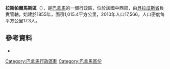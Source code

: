 {{Coord|7|59|N|81|34|W|display=title}}

'''拉斯帕爾馬斯區'''（{{lang-es|Distrito de Las Palmas}}），是[[巴拿馬|巴拿馬]]的一個行政區，位於該國中西部，由[[貝拉瓜斯省|貝拉瓜斯省]]負責管轄，始建於1855年，面積1,015.4平方公里，2010年人口17,566，人口密度每平方公里17.3人。

==參考資料==
*{{cite web|url=http://www.statoids.com/ypa.html|title=Districts of Panama|publisher=Statoids|accessdate=April 13, 2009|archive-date=2011-09-29|archive-url=https://web.archive.org/web/20110929221316/http://www.statoids.com/ypa.html|dead-url=no}}

{{巴拿馬區份}}

{{Veraguas Province}}

[[Category:巴拿馬行政區劃|Category:巴拿馬行政區劃]]
[[Category:巴拿馬區份|Category:巴拿馬區份]]


{{Panama-geo-stub}}
